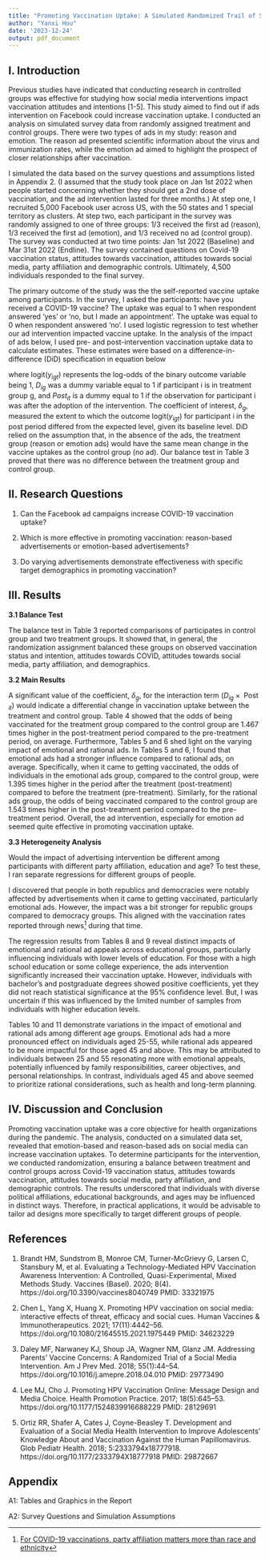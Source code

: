 ```yaml
---
title: "Promoting Vaccination Uptake: A Simulated Randomized Trail of Social Media Intervention"
author: "Yanxi Hou"
date: '2023-12-24'
output: pdf_document
---
```


## I. Introduction

Previous studies have indicated that conducting research in controlled groups was effective for studying how social media interventions impact vaccination attitudes and intentions [1-5]. This study aimed to find out if ads intervention on Facebook could increase vaccination uptake. I conducted an analysis on simulated survey data from randomly assigned treatment and control groups. There were two types of ads in my study: reason and emotion. The reason ad presented scientific information about the virus and immunization rates, while the emotion ad aimed to highlight the prospect of closer relationships after vaccination. 

I simulated the data based on the survey questions and assumptions listed in Appendix 2. (I assumed that the study took place on Jan 1st 2022 when people started concerning whether they should get a 2nd dose of vaccination, and the ad intervention lasted for three months.) At step one, I recruited 5,000 Facebook user across US, with the 50 states and 1 special territory as clusters. At step two, each participant in the survey was randomly assigned to one of three groups: 1/3 received the first ad (reason), 1/3 received the first ad (emotion), and 1/3 received no ad (control group). The survey was conducted at two time points: Jan 1st 2022 (Baseline) and Mar 31st 2022 (Endline). The survey contained questions on Covid-19 vaccination status, attitudes towards vaccination, attitudes towards social media, party affiliation and demographic controls. Ultimately, 4,500 individuals responded to the final survey.

The primary outcome of the study was the the self-reported vaccine uptake among participants. In the survey, I asked the participants: have you received a COVID-19 vaccine? The uptake was equal to 1 when respondent answered 'yes' or 'no, but I made an appointment'. The uptake was equal to 0 when respondent answered 'no'. I used logistic regression to test whether our ad intervention impacted vaccine uptake. In the analysis of the impact of ads below, I used pre- and post-intervention vaccination uptake data to calculate estimates. These estimates were based on a difference-in-difference (DiD) specification in equation below

\begin{equation}
logit(y_{i g t})=\alpha+\beta_g D_{i g}+\gamma \text { Post }_{i t}+\delta_g D_{i g} \times \text { Post }_{i t}+\varepsilon_{i g t}
\end{equation}

where logit($y_{i g t}$) represents the log-odds of the binary outcome variable being 1, $D_{i g}$ was a dummy variable equal to 1 if participant i is in treatment group g, and $Post_{i t}$ is a dummy equal to 1 if the observation for participant i was after the adoption of the intervention. The coefficient of interest, $\delta_g$, measured the extent to which the outcome logit($y_{i g t}$) for participant i in the post period differed from the expected level, given its baseline level. DiD relied on the assumption that, in the absence of the ads, the treatment group (reason or emotion ads) would have the same mean change in the vaccine uptakes as the control group (no ad). Our balance test in Table 3 proved that there was no difference between the treatment group and control group.

## II. Research Questions

1. Can the Facebook ad campaigns increase COVID-19 vaccination uptake?

2. Which is more effective in promoting vaccination: reason-based advertisements or emotion-based advertisements?

3. Do varying advertisements demonstrate effectiveness with specific target demographics in promoting vaccination?

## III. Results

**3.1 Balance Test**

The balance test in Table 3 reported comparisons of participates in control group and two treatment groups. It showed that, in general, the randomization assignment balanced these groups on observed vaccination status and intention, attitudes towards COVID, attitudes towards social media, party affiliation, and demographics.

**3.2 Main Results**

A significant value of the coefficient, $\delta_g$, for the interaction term ($D_{i g} \times \text { Post }_{i t}$) would indicate a differential change in vaccination uptake between the treatment and control group. Table 4 showed that the odds of being vaccinated for the treatment group compared to the control group are 1.467 times higher in the post-treatment period compared to the pre-treatment period, on average. Furthermore, Tables 5 and 6 shed light on the varying impact of emotional and rational ads. In Tables 5 and 6, I found that emotional ads had a stronger influence compared to rational ads, on average. Specifically, when it came to getting vaccinated, the odds of individuals in the emotional ads group, compared to the control group, were 1.395 times higher in the period after the treatment (post-treatment) compared to before the treatment (pre-treatment). Similarly, for the rational ads group, the odds of being vaccinated compared to the control group are 1.543 times higher in the post-treatment period compared to the pre-treatment period. Overall, the ad intervention, especially for emotion ad seemed quite effective in promoting vaccination uptake. 

**3.3 Heterogeneity Analysis**

Would the impact of advertising intervention be different among participants with different party affiliation, education and age? To test these, I ran separate regressions for different groups of people. 

I discovered that people in both republics and democracies were notably affected by advertisements when it came to getting vaccinated, particularly emotional ads. However, the impact was a bit stronger for republic groups compared to democracy groups. This aligned with the vaccination rates reported through news[^1] during that time.

[^1]:[For COVID-19 vaccinations, party affiliation matters more than race and ethnicity](https://www.brookings.edu/articles/for-covid-19-vaccinations-party-affiliation-matters-more-than-race-and-ethnicity/)

The regression results from Tables 8 and 9 reveal distinct impacts of emotional and rational ad appeals across educational groups, particularly influencing individuals with lower levels of education. For those with a high school education or some college experience, the ads intervention significantly increased their vaccination uptake. However, individuals with bachelor's and postgraduate degrees showed positive coefficients, yet they did not reach statistical significance at the 95% confidence level. But, I was uncertain if this was influenced by the limited number of samples from individuals with higher education levels.

Tables 10 and 11 demonstrate variations in the impact of emotional and rational ads among different age groups. Emotional ads had a more pronounced effect on individuals aged 25-55, while rational ads appeared to be more impactful for those aged 45 and above. This may be attributed to individuals between 25 and 55 resonating more with emotional appeals, potentially influenced by family responsibilities, career objectives, and personal relationships. In contrast, individuals aged 45 and above seemed to prioritize rational considerations, such as health and long-term planning.

## IV. Discussion and Conclusion

Promoting vaccination uptake was a core objective for health organizations during the pandemic. The analysis, conducted on a simulated data set, revealed that emotion-based and reason-based ads on social media can increase vaccination uptakes. To determine participants for the intervention, we conducted randomization, ensuring a balance between treatment and control groups across Covid-19 vaccination status, attitudes towards vaccination, attitudes towards social media, party affiliation, and demographic controls. The results underscored that individuals with diverse political affiliations, educational backgrounds, and ages may be influenced in distinct ways. Therefore, in practical applications, it would be advisable to tailor ad designs more specifically to target different groups of people.

## References

1. Brandt HM, Sundstrom B, Monroe CM, Turner-McGrievy G, Larsen C, Stansbury M, et al. Evaluating a Technology-Mediated HPV Vaccination Awareness Intervention: A Controlled, Quasi-Experimental, Mixed Methods Study. Vaccines (Basel). 2020; 8(4). https://doi.org/10.3390/vaccines8040749 PMID: 33321975

2. Chen L, Yang X, Huang X. Promoting HPV vaccination on social media: interactive effects of threat, efficacy and social cues. Human Vaccines & Immunotherapeutics. 2021; 17(11):4442–56. https://doi.org/10.1080/21645515.2021.1975449 PMID: 34623229

3. Daley MF, Narwaney KJ, Shoup JA, Wagner NM, Glanz JM. Addressing Parents’ Vaccine Concerns: A Randomized Trial of a Social Media Intervention. Am J Prev Med. 2018; 55(1):44–54. https://doi.org/10.1016/j.amepre.2018.04.010 PMID: 29773490

4. Lee MJ, Cho J. Promoting HPV Vaccination Online: Message Design and Media Choice. Health Promotion Practice. 2017; 18(5):645–53. https://doi.org/10.1177/1524839916688229 PMID: 28129691

5. Ortiz RR, Shafer A, Cates J, Coyne-Beasley T. Development and Evaluation of a Social Media Health Intervention to Improve Adolescents’ Knowledge About and Vaccination Against the Human Papillomavirus. Glob Pediatr Health. 2018; 5:2333794x18777918. https://doi.org/10.1177/2333794X18777918 PMID: 29872667


## Appendix
A1: Tables and Graphics in the Report

A2: Survey Questions and Simulation Assumptions
